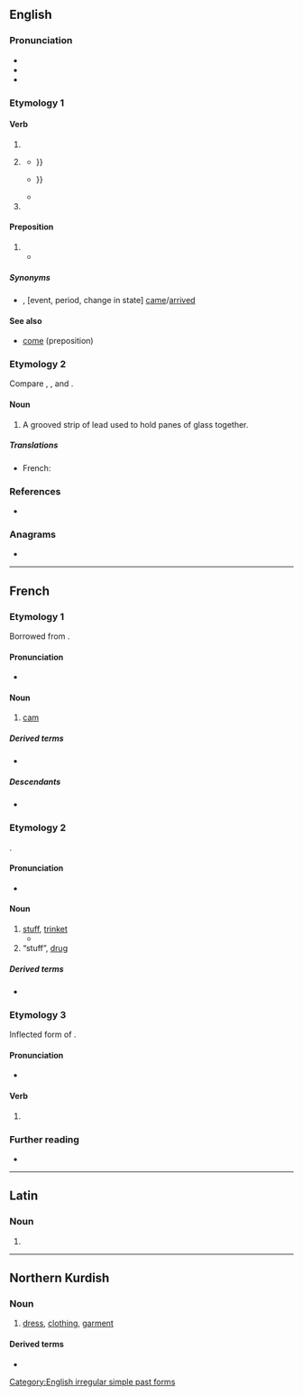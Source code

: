 {{also|camé|cá mè|Came}}
==English==
{{wikipedia|Came (disambiguation)}}

===Pronunciation===
* {{IPA|en|/keɪm/|[kʰeɪ̯m]}}
* {{audio|en|en-us-came.ogg|Audio (US)}}
* {{rhymes|en|eɪm|s=1}}

===Etymology 1===

====Verb====
{{head|en|verb form}}

# {{en-simple past of|come}}
# {{lb|en|colloquial|nonstandard}} {{past participle of|en|come|nocat=1}}
#* {{quote-book|en|year=1812|publisher= T.C. Hansard|title=The Parliamentary Debates from the Year 1803 to the Present Time|volume=16|page=335|url=https://books.google.co.nz/books?id=NFVFAAAAYAAJ|passage= With that army the British army, in the course of its operations, must have '''came''' in contact; and, if that were likely, (may rather if it was impossible to avoid it.) I will ask, whether, under all the circumstances of Europe{{...}}}}
#* {{quote-book|en|year=2006|author=Kaspar Richter|publisher={{w|The World Bank}}|title=Thailand's Growth Path: From Recovery to Prosperity|page=50|url=https://books.google.co.nz/books?id=22V-PvdnDSoC|passage= Thailand's expansion of access to secondary and tertiary education is unlikely to have '''came''' at the expense of quality. International achievement test{{sic}} show Thai students consistently outperforming not just Indonesia, whose per capita national income is less than half of Thailand's{{...}}}}
#* {{quote-book|en|date=1 April 2011|publisher= Kensington Publishing Corp|author=Angie Daniels |title=Careful of the Company You Keep
|page=53|url=https://books.google.co.nz/books?id=pH3Bcgh3nDYC|passage= I don't know why her ass couldn't have just waited until I had got ready so we could have '''came''' together. It's bad enough I even have to be in this mothafucka.}}
# {{en-simple past of|cum}}

====Preposition====
{{en-prep}}

# {{non-gloss definition|Used to indicate that the following event, period, or change in state occurred in the past, after a time of waiting, enduring, or anticipation}}
#* {{quote-book|en|title=If Winter Comes|page=256|books.google.com/books?id=PXURAAAAYAAJ|author=Arthur Stuart-Menteth Hutchinson|year=1921|passage='''Came''' Christmas by which, at the outset, everybody knew it would be over, and it was not over. '''Came''' June, 1915, concerning which, at the outset, he had joined with Mr. Fortune, Twyning and Harold in laughter at his own grotesque idea of the war lasting to the dramatic effect of a culminating battle on the centenary of Waterloo, and the war had lasted, and was still lasting.}}

=====Synonyms=====
* {{sense|following event etc, in the past after waiting}} {{l|en|by}}, {{l|en|when}} [event, period, change in state] [[come|came]]/[[arrive|arrived]]

====See also====
* [[come#Preposition|come]] (preposition)

===Etymology 2===
Compare {{cog|sco|came||comb}}, {{m|sco|caim||comb}}, and {{cog|enm|camet||silver}}.

====Noun====
{{en-noun}}

# A grooved strip of lead used to hold panes of glass together.

=====Translations=====
{{trans-top|A grooved strip of lead}}
* French: {{t+|fr|plomb|m}}
{{trans-mid}}
{{trans-bottom}}

===References===
* {{R:OneLook}}

===Anagrams===
* {{anagrams|en|a=acem|ACME|Acme|ECMA|EMAC|Mace|Mače|acme|eMac|mace}}

[[Category:English irregular simple past forms]]

----

==French==

===Etymology 1===
Borrowed from {{bor|fr|nl|kam||[[cog]] of a wheel; originally, [[comb]]}}.

====Pronunciation====
* {{fr-IPA}}

====Noun====
{{fr-noun|f}}

# [[cam]] {{gloss|part of engine}}

=====Derived terms=====
* {{l|fr|arbre à cames}}

=====Descendants=====
* {{desc|ro|camă|bor=1}}

===Etymology 2===
{{clipping|fr|camelote}}.

====Pronunciation====
* {{fr-IPA|cameu}}

====Noun====
{{fr-noun|f}}

# [[stuff]], [[trinket]]
#* {{quote-song|fr|date=2018-08-04|url=https://genius.com/Lasko-kelvin-3-minutes-chrono-lyrics|author=Lasko Kelvin|title=3 Minutes Chrono|note=from 1:22|passage=Ouais fait beleck a la came ouais fait beleck a la came<br/>Pour mes maliens et mes camers descente dans ta tess on arrive en camion<br/>Sur le tec' y'a mon gars Kama des geush de beuh une dizaine de camés|t=Keep care of your stuff, keep care of your stuff, aye, aye<br/>For my Malians and my Cameroonians descend into the ends in a truck,<br/>Into the dormitory town, there is my man Kama from the hemp nitties, a dozen of druggies.}}
# “stuff”, [[drug]]

=====Derived terms=====
* {{l|fr|camer}}

===Etymology 3===
Inflected form of {{m|fr|camer}}.

====Pronunciation====
* {{fr-IPA}}

====Verb====
{{head|fr|verb form}}

# {{inflection of|fr|camer||1//3|s|pres|ind//sub|;|2|s|impr}}

===Further reading===
* {{R:TLFi}}

{{C|fr|Recreational drugs}}

----

==Latin==

===Noun===
{{la-noun-form|cāme}}

# {{inflection of|la|cāmus||voc|s}}

----

==Northern Kurdish==

===Noun===
{{kmr-noun}}

# [[dress]], [[clothing]], [[garment]]

====Derived terms====
* {{l|kmr|camedank}}